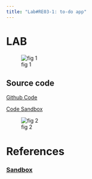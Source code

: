 ```yaml
---
title: "Lab#RE03-1: to-do app"
---
```


# LAB

![fig 1](../images/labRe03-1.PNG)


## Source code

[Github Code](https://https://github.com/didocaliadev/odoAppRange)

[Code Sandbox](https://codesandbox.io/s/todo-app-range-71n3yx)


![fig 2](../images/codeSandboxLabRe03.PNG)

# References

### [Sandbox](https://codesandbox.io/features)